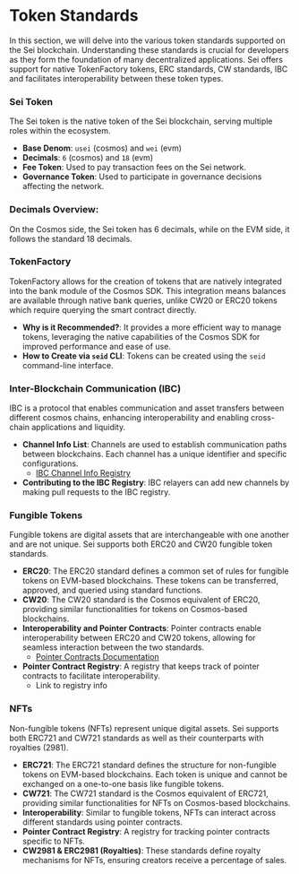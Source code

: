 # Token Standards

In this section, we will delve into the various token standards supported on the Sei blockchain. Understanding these standards is crucial for developers as they form the foundation of many decentralized applications. Sei offers support for native TokenFactory tokens, ERC standards, CW standards, IBC and facilitates interoperability between these token types.

### Sei Token

The Sei token is the native token of the Sei blockchain, serving multiple roles within the ecosystem.

- **Base Denom**: `usei` (cosmos) and `wei` (evm)
- **Decimals**: `6` (cosmos) and `18` (evm)
- **Fee Token**: Used to pay transaction fees on the Sei network.
- **Governance Token**: Used to participate in governance decisions affecting the network.

### **Decimals Overview**:

On the Cosmos side, the Sei token has 6 decimals, while on the EVM side, it follows the standard 18 decimals.

### TokenFactory

TokenFactory allows for the creation of tokens that are natively integrated into the bank module of the Cosmos SDK. This integration means balances are available through native bank queries, unlike CW20 or ERC20 tokens which require querying the smart contract directly.

- **Why is it Recommended?**: It provides a more efficient way to manage tokens, leveraging the native capabilities of the Cosmos SDK for improved performance and ease of use.
- **How to Create via `seid` CLI**: Tokens can be created using the `seid` command-line interface.

### Inter-Blockchain Communication (IBC)

IBC is a protocol that enables communication and asset transfers between different cosmos chains, enhancing interoperability and enabling cross-chain applications and liquidity.

- **Channel Info List**: Channels are used to establish communication paths between blockchains. Each channel has a unique identifier and specific configurations.
  - [IBC Channel Info Registry](https://github.com/sei-protocol/chain-registry/blob/main/ibc_info.json)
- **Contributing to the IBC Registry**: IBC relayers can add new channels by making pull requests to the IBC registry.

### Fungible Tokens

Fungible tokens are digital assets that are interchangeable with one another and are not unique. Sei supports both ERC20 and CW20 fungible token standards.

- **ERC20**: The ERC20 standard defines a common set of rules for fungible tokens on EVM-based blockchains. These tokens can be transferred, approved, and queried using standard functions.
- **CW20**: The CW20 standard is the Cosmos equivalent of ERC20, providing similar functionalities for tokens on Cosmos-based blockchains.
- **Interoperability and Pointer Contracts**: Pointer contracts enable interoperability between ERC20 and CW20 tokens, allowing for seamless interaction between the two standards.
  - [Pointer Contracts Documentation](https://v2.docs.sei.io/interoperability/pointer-contracts)
- **Pointer Contract Registry**: A registry that keeps track of pointer contracts to facilitate interoperability.
  - Link to registry info

### NFTs

Non-fungible tokens (NFTs) represent unique digital assets. Sei supports both ERC721 and CW721 standards as well as their counterparts with royalties (2981).

- **ERC721**: The ERC721 standard defines the structure for non-fungible tokens on EVM-based blockchains. Each token is unique and cannot be exchanged on a one-to-one basis like fungible tokens.
- **CW721**: The CW721 standard is the Cosmos equivalent of ERC721, providing similar functionalities for NFTs on Cosmos-based blockchains.
- **Interoperability**: Similar to fungible tokens, NFTs can interact across different standards using pointer contracts.
- **Pointer Contract Registry**: A registry for tracking pointer contracts specific to NFTs.
- **CW2981 & ERC2981 (Royalties)**: These standards define royalty mechanisms for NFTs, ensuring creators receive a percentage of sales.
